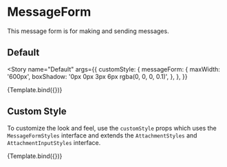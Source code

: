 
<Meta title="ChatEngine/ChatFeed/MessageForm" component={MessageForm} />


# MessageForm

This message form is for making and sending messages.

## Default

<Story
  name="Default"
  args={{
    customStyle: {
      messageForm: {
        maxWidth: '600px',
        boxShadow: '0px 0px 3px 6px rgba(0, 0, 0, 0.1)',
      },
    },
  }}
>
  {Template.bind({})}
</Story>

<ArgsTable story="Default" />

## Custom Style

To customize the look and feel, use the `customStyle` props which uses the `MessageFormStyles` interface and extends the `AttachmentStyles` and `AttachmentInputStyles` interface.

<Canvas>
  <Story
    name="Custom Style"
    args={{
      customStyle: {
        messageForm: { border: '2px solid red' },
        input: { border: '2px solid blue' },
        sendButton: { border: '2px solid green' },
        attachmentInput: { border: '2px solid yellow', padding: '6px 8px' },
        addAttachmentIcon: { border: '2px solid orange' },
        attachmentWrapper: { border: '2px solid purple' },
        fileAttachmentPreview: { border: '2px solid brown' },
        imageAttachmentPreview: { border: '2px solid grey' },
        removeAttachmentIcon: { border: '2px solid black' },
      },
    }}
  >
    {Template.bind({})}
  </Story>
</Canvas>

